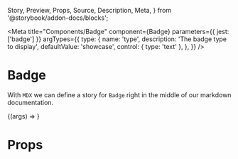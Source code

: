   Story,
  Preview,
  Props,
  Source,
  Description,
  Meta,
} from '@storybook/addon-docs/blocks';

<Meta
  title="Components/Badge"
  component={Badge}
  parameters={{ jest: ['badge'] }}
  argTypes={{
    type: {
      name: 'type',
      description: 'The badge type to display',
      defaultValue: 'showcase',
      control: { type: 'text' },
    },
  }}
/>

# Badge

With `MDX` we can define a story for `Badge` right in the middle of our
markdown documentation.

<Preview>
  <Story
    name="default"
    args={{
      type: 'showcase',
    }}
  >
    {(args) => <Badge {...args} />}
  </Story>
</Preview>

# Props

<Props story="default" />

